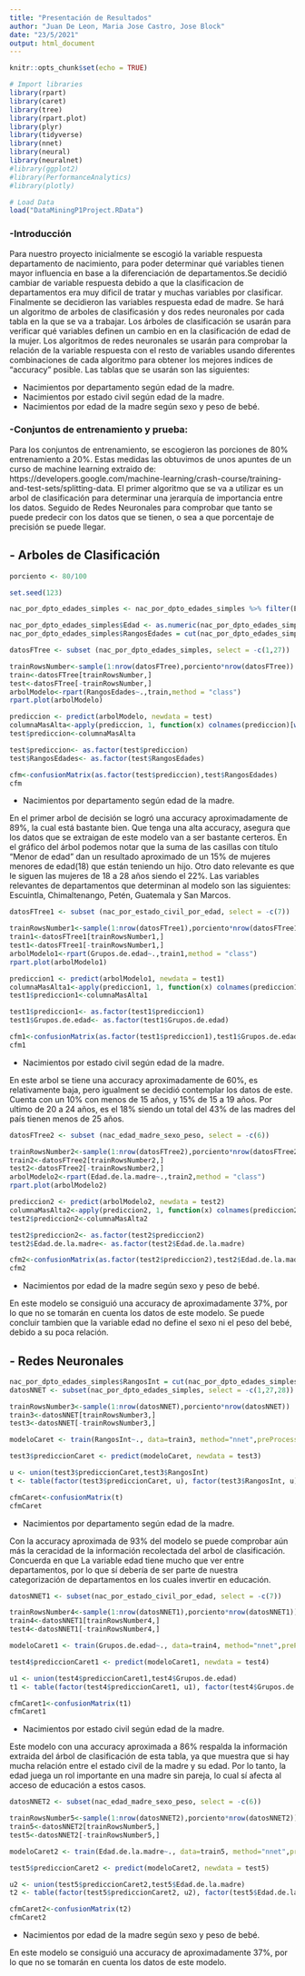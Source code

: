 ```yaml
---
title: "Presentación de Resultados"
author: "Juan De Leon, Maria Jose Castro, Jose Block"
date: "23/5/2021"
output: html_document
---
```


```r
knitr::opts_chunk$set(echo = TRUE)

# Import libraries
library(rpart)
library(caret)
library(tree)
library(rpart.plot)
library(plyr)
library(tidyverse)
library(nnet)
library(neural)
library(neuralnet)
#library(ggplot2)
#library(PerformanceAnalytics)
#library(plotly)

# Load Data
load("DataMiningP1Project.RData")
```
### -Introducción

Para nuestro proyecto inicialmente se escogió la variable respuesta departamento de nacimiento, para poder determinar qué variables tienen mayor influencia en base a la diferenciación de departamentos.Se decidió cambiar de variable respuesta debido a que la clasificacion de departamentos era muy dificil de tratar y muchas variables por clasificar. Finalmente se decidieron las variables respuesta edad de madre. Se hará un algoritmo de arboles de clasificasión y dos redes neuronales por cada tabla en la que se va a trabajar. Los árboles de clasificación se usarán para verificar qué variables definen un cambio en en la clasificación de edad de la mujer. Los algoritmos de redes neuronales se usarán para comprobar la relación de la variable respuesta con el resto de variables usando diferentes combinaciones de cada algoritmo para obtener los mejores indices de "accuracy" posible. Las tablas que se usarán son las siguientes:

 - Nacimientos por departamento según edad de la madre.
 - Nacimientos por estado civil según edad de la madre.
 - Nacimientos por edad de la madre según sexo y peso de bebé.
 
### -Conjuntos de entrenamiento y prueba:

Para los conjuntos de entrenamiento, se escogieron las porciones de 80% entrenamiento a 20%. Estas medidas las obtuvimos de unos apuntes de un curso de machine learning extraido de: https://developers.google.com/machine-learning/crash-course/training-and-test-sets/splitting-data. El primer algoritmo que se va a utilizar es un arbol de clasificación para determinar una jerarquía de importancia entre los datos. Seguido de Redes Neuronales para comprobar que tanto se puede predecir con los datos que se tienen, o sea a que porcentaje de precisión se puede llegar.

## - Arboles de Clasificación

```r

porciento <- 80/100

set.seed(123)

nac_por_dpto_edades_simples <- nac_por_dpto_edades_simples %>% filter(Edad != "Ignorado" & Edad != "Todas las edades")

nac_por_dpto_edades_simples$Edad <- as.numeric(nac_por_dpto_edades_simples$Edad)
nac_por_dpto_edades_simples$RangosEdades = cut(nac_por_dpto_edades_simples$Edad,c(0,17,28,38,59), labels = c("Menor de edad", "Joven mayor de edad", "Mayor de edad", "Edad avanzada"))

datosFTree <- subset (nac_por_dpto_edades_simples, select = -c(1,27))

trainRowsNumber<-sample(1:nrow(datosFTree),porciento*nrow(datosFTree))
train<-datosFTree[trainRowsNumber,]
test<-datosFTree[-trainRowsNumber,]
arbolModelo<-rpart(RangosEdades~.,train,method = "class")
rpart.plot(arbolModelo)

prediccion <- predict(arbolModelo, newdata = test)
columnaMasAlta<-apply(prediccion, 1, function(x) colnames(prediccion)[which.max(x)])
test$prediccion<-columnaMasAlta

test$prediccion<- as.factor(test$prediccion)
test$RangosEdades<- as.factor(test$RangosEdades)

cfm<-confusionMatrix(as.factor(test$prediccion),test$RangosEdades)
cfm
```
 - Nacimientos por departamento según edad de la madre.

En el primer arbol de decisión se logró una accuracy aproximadamente de 89%, la cual está bastante bien. Que tenga una alta accuracy, asegura que los datos que se extraigan de este modelo van a ser bastante certeros. En el gráfico del árbol podemos notar que la suma de las casillas con título "Menor de edad" dan un resultado aproximado de un 15% de mujeres menores de edad(18) que están teniendo un hijo. Otro dato relevante es que le siguen las mujeres de 18 a 28 años siendo el 22%. Las variables relevantes de departamentos que determinan al modelo son las siguientes: Escuintla, Chimaltenango, Petén, Guatemala y San Marcos.
```r

datosFTree1 <- subset (nac_por_estado_civil_por_edad, select = -c(7))

trainRowsNumber1<-sample(1:nrow(datosFTree1),porciento*nrow(datosFTree1))
train1<-datosFTree1[trainRowsNumber1,]
test1<-datosFTree1[-trainRowsNumber1,]
arbolModelo1<-rpart(Grupos.de.edad~.,train1,method = "class")
rpart.plot(arbolModelo1)

prediccion1 <- predict(arbolModelo1, newdata = test1)
columnaMasAlta1<-apply(prediccion1, 1, function(x) colnames(prediccion1)[which.max(x)])
test1$prediccion1<-columnaMasAlta1

test1$prediccion1<- as.factor(test1$prediccion1)
test1$Grupos.de.edad<- as.factor(test1$Grupos.de.edad)

cfm1<-confusionMatrix(as.factor(test1$prediccion1),test1$Grupos.de.edad)
cfm1
```
 - Nacimientos por estado civil según edad de la madre.

En este arbol se tiene una accuracy aproximadamente de 60%, es relativamente baja, pero igualment se decidió contemplar los datos de este. Cuenta con un 10% con menos de 15 años, y 15% de 15 a 19 años. Por ultimo de 20 a 24 años, es el 18% siendo un total del 43% de las madres del país tienen menos de 25 años.
```r

datosFTree2 <- subset (nac_edad_madre_sexo_peso, select = -c(6))

trainRowsNumber2<-sample(1:nrow(datosFTree2),porciento*nrow(datosFTree2))
train2<-datosFTree2[trainRowsNumber2,]
test2<-datosFTree2[-trainRowsNumber2,]
arbolModelo2<-rpart(Edad.de.la.madre~.,train2,method = "class")
rpart.plot(arbolModelo2)

prediccion2 <- predict(arbolModelo2, newdata = test2)
columnaMasAlta2<-apply(prediccion2, 1, function(x) colnames(prediccion2)[which.max(x)])
test2$prediccion2<-columnaMasAlta2

test2$prediccion2<- as.factor(test2$prediccion2)
test2$Edad.de.la.madre<- as.factor(test2$Edad.de.la.madre)

cfm2<-confusionMatrix(as.factor(test2$prediccion2),test2$Edad.de.la.madre)
cfm2
```
 - Nacimientos por edad de la madre según sexo y peso de bebé.

En este modelo se consiguió una accuracy de aproximadamente 37%, por lo que no se tomarán en cuenta los datos de este modelo. Se puede concluir tambien que la variable edad no define el sexo ni el peso del bebé, debido a su poca relación. 

## - Redes Neuronales
```r
nac_por_dpto_edades_simples$RangosInt = cut(nac_por_dpto_edades_simples$Edad,c(0,17,28,38,59), labels = c(1, 2, 3, 4))
datosNNET <- subset(nac_por_dpto_edades_simples, select = -c(1,27,28))

trainRowsNumber3<-sample(1:nrow(datosNNET),porciento*nrow(datosNNET))
train3<-datosNNET[trainRowsNumber3,]
test3<-datosNNET[-trainRowsNumber3,]

modeloCaret <- train(RangosInt~., data=train3, method="nnet",preProcess=c("scale","center"), na.action = na.omit, linout = TRUE)

test3$prediccionCaret <- predict(modeloCaret, newdata = test3)

u <- union(test3$prediccionCaret,test3$RangosInt)
t <- table(factor(test3$prediccionCaret, u), factor(test3$RangosInt, u))
```

```r
cfmCaret<-confusionMatrix(t)
cfmCaret
```


 - Nacimientos por departamento según edad de la madre.
 
 Con la accuracy aproximada de 93% del modelo se puede comprobar aún más la ceracidad de la información recolectada del arbol de clasificación. Concuerda en que La variable edad tiene mucho que ver entre departamentos, por lo que sí debería de ser parte de nuestra categorización de departamentos en los cuales invertir en educación.

```r
datosNNET1 <- subset(nac_por_estado_civil_por_edad, select = -c(7))

trainRowsNumber4<-sample(1:nrow(datosNNET1),porciento*nrow(datosNNET1))
train4<-datosNNET1[trainRowsNumber4,]
test4<-datosNNET1[-trainRowsNumber4,]

modeloCaret1 <- train(Grupos.de.edad~., data=train4, method="nnet",preProcess=c("scale","center"), na.action = na.omit, linout = TRUE)

test4$prediccionCaret1 <- predict(modeloCaret1, newdata = test4)

u1 <- union(test4$prediccionCaret1,test4$Grupos.de.edad)
t1 <- table(factor(test4$prediccionCaret1, u1), factor(test4$Grupos.de.edad, u1))
```
 
```r
cfmCaret1<-confusionMatrix(t1)
cfmCaret1
```

 - Nacimientos por estado civil según edad de la madre.
 
 Este modelo con una accuracy aproximada a 86% respalda la información extraida del árbol de clasificación de esta tabla, ya que muestra que si hay mucha relación entre el estado civil de la madre y su edad. Por lo tanto, la edad juega un rol importante en una madre sin pareja, lo cual sí afecta al acceso de educación a estos casos.
 
```r
datosNNET2 <- subset(nac_edad_madre_sexo_peso, select = -c(6))

trainRowsNumber5<-sample(1:nrow(datosNNET2),porciento*nrow(datosNNET2))
train5<-datosNNET2[trainRowsNumber5,]
test5<-datosNNET2[-trainRowsNumber5,]

modeloCaret2 <- train(Edad.de.la.madre~., data=train5, method="nnet",preProcess=c("scale","center"), na.action = na.omit, linout = TRUE)

test5$prediccionCaret2 <- predict(modeloCaret2, newdata = test5)

u2 <- union(test5$prediccionCaret2,test5$Edad.de.la.madre)
t2 <- table(factor(test5$prediccionCaret2, u2), factor(test5$Edad.de.la.madre, u2))
```

```r
cfmCaret2<-confusionMatrix(t2)
cfmCaret2
```

 - Nacimientos por edad de la madre según sexo y peso de bebé.

En este modelo se consiguió una accuracy de aproximadamente 37%, por lo que no se tomarán en cuenta los datos de este modelo.
